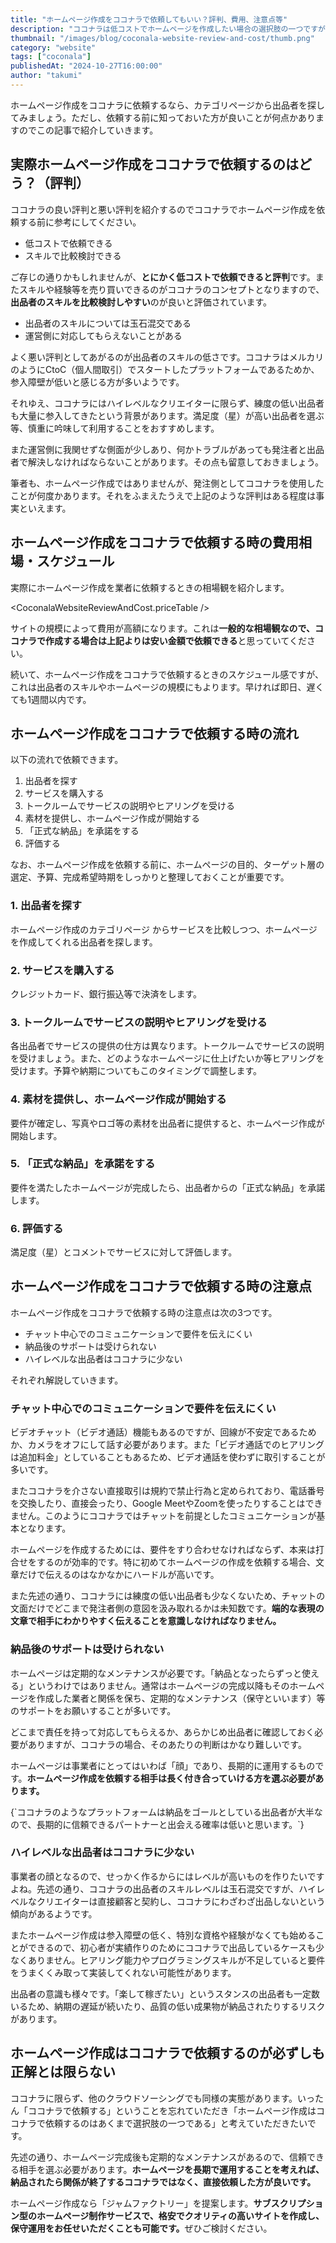 ```yaml
---
title: "ホームページ作成をココナラで依頼してもいい？評判、費用、注意点等"
description: "ココナラは低コストでホームページを作成したい場合の選択肢の一つですが、品質やサポート面では不安が残ります。特に長期的な運用を前提としたホームページを作成する場合、信頼できる業者に直接依頼することをおすすめします。"
thumbnail: "/images/blog/coconala-website-review-and-cost/thumb.png"
category: "website"
tags: ["coconala"]
publishedAt: "2024-10-27T16:00:00"
author: "takumi"
---
```


ホームページ作成をココナラに依頼するなら、<OuterLink href="https://coconala.com/categories/500">カテゴリページ</OuterLink>から出品者を探してみましょう。ただし、<Highlight>依頼する前に知っておいた方が良いことが何点かあります</Highlight>のでこの記事で紹介していきます。

## 実際ホームページ作成をココナラで依頼するのはどう？（評判）

ココナラの良い評判と悪い評判を紹介するのでココナラでホームページ作成を依頼する前に参考にしてください。

<InfoBox type="success" icon="thumbsUp" title="良い評判">
  <ul>
    <li>低コストで依頼できる</li>
    <li>スキルで比較検討できる</li>
  </ul>
</InfoBox>

ご存じの通りかもしれませんが、**とにかく低コストで依頼できると評判**です。またスキルや経験等を売り買いできるのがココナラのコンセプトとなりますので、**出品者のスキルを比較検討しやすい**のが良いと評価されています。

<Spacer />

<InfoBox type="warning" icon="warning" title="悪い評判">
  <ul>
    <li>出品者のスキルについては玉石混交である</li>
    <li>運営側に対応してもらえないことがある</li>
  </ul>
</InfoBox>

よく悪い評判としてあがるのが出品者のスキルの低さです。ココナラはメルカリのようにCtoC（個人間取引）でスタートしたプラットフォームであるためか、参入障壁が低いと感じる方が多いようです。

それゆえ、<Highlight>ココナラにはハイレベルなクリエイターに限らず、練度の低い出品者も大量に参入してきたという背景があります。</Highlight>満足度（星）が高い出品者を選ぶ等、慎重に吟味して利用することをおすすめします。

また運営側に我関せずな側面が少しあり、<Highlight>何かトラブルがあっても発注者と出品者で解決しなければならないことがあります。</Highlight>その点も留意しておきましょう。

<Spacer />

筆者も、ホームページ作成ではありませんが、発注側としてココナラを使用したことが何度かあります。それをふまえたうえで上記のような評判はある程度は事実といえます。

## ホームページ作成をココナラで依頼する時の費用相場・スケジュール

実際にホームページ作成を業者に依頼するときの相場観を紹介します。

<CoconalaWebsiteReviewAndCost.priceTable />

サイトの規模によって費用が高額になります。これは**一般的な相場観なので、ココナラで作成する場合は上記よりは安い金額で依頼できる**と思っていてください。

続いて、ホームページ作成をココナラで依頼するときのスケジュール感ですが、これは出品者のスキルやホームページの規模にもよります。早ければ即日、遅くても1週間以内です。

## ホームページ作成をココナラで依頼する時の流れ

以下の流れで依頼できます。

1. 出品者を探す
2. サービスを購入する
3. トークルームでサービスの説明やヒアリングを受ける
4. 素材を提供し、ホームページ作成が開始する
5. 「正式な納品」を承諾をする
6. 評価する

なお、ホームページ作成を依頼する前に、ホームページの目的、ターゲット層の選定、予算、完成希望時期をしっかりと整理しておくことが重要です。

### 1. 出品者を探す

<OuterLink href="https://coconala.com/categories/500">ホームページ作成のカテゴリページ</OuterLink>
からサービスを比較しつつ、ホームページを作成してくれる出品者を探します。

### 2. サービスを購入する

クレジットカード、銀行振込等で決済をします。

### 3. トークルームでサービスの説明やヒアリングを受ける

各出品者でサービスの提供の仕方は異なります。トークルームでサービスの説明を受けましょう。また、どのようなホームページに仕上げたいか等ヒアリングを受けます。予算や納期についてもこのタイミングで調整します。

### 4. 素材を提供し、ホームページ作成が開始する

要件が確定し、写真やロゴ等の素材を出品者に提供すると、ホームページ作成が開始します。

### 5. 「正式な納品」を承諾をする

要件を満たしたホームページが完成したら、出品者からの「正式な納品」を承諾します。

### 6. 評価する

満足度（星）とコメントでサービスに対して評価します。

## ホームページ作成をココナラで依頼する時の注意点

ホームページ作成をココナラで依頼する時の注意点は次の3つです。

- チャット中心でのコミュニケーションで要件を伝えにくい
- 納品後のサポートは受けられない
- ハイレベルな出品者はココナラに少ない

それぞれ解説していきます。

### チャット中心でのコミュニケーションで要件を伝えにくい

ビデオチャット（ビデオ通話）機能もあるのですが、回線が不安定であるためか、カメラをオフにして話す必要があります。また「ビデオ通話でのヒアリングは追加料金」としていることもあるため、ビデオ通話を使わずに取引することが多いです。

またココナラを介さない直接取引は規約で禁止行為と定められており、電話番号を交換したり、直接会ったり、Google MeetやZoomを使ったりすることはできません。<Highlight>このようにココナラではチャットを前提としたコミュニケーションが基本となります。</Highlight>

<Spacer />

ホームページを作成するためには、要件をすり合わせなければならず、本来は打合せをするのが効率的です。<Highlight>特に初めてホームページの作成を依頼する場合、文章だけで伝えるのはなかなかにハードルが高い</Highlight>です。

また先述の通り、ココナラには練度の低い出品者も少なくないため、<Highlight>チャットの文面だけでどこまで発注者側の意図を汲み取れるかは未知数</Highlight>です。**端的な表現の文章で相手にわかりやすく伝えることを意識しなければなりません。**

### 納品後のサポートは受けられない

ホームページは定期的なメンテナンスが必要です。「納品となったらずっと使える」というわけではありません。通常はホームページの完成以降もそのホームページを作成した業者と関係を保ち、定期的なメンテナンス（保守といいます）等のサポートをお願いすることが多いです。

どこまで責任を持って対応してもらえるか、あらかじめ出品者に確認しておく必要がありますが、ココナラの場合、そのあたりの判断はかなり難しいです。

<Spacer />

ホームページは事業者にとってはいわば「顔」であり、長期的に運用するものです。**ホームページ作成を依頼する相手は長く付き合っていける方を選ぶ必要があります。**

<p>
  <Highlight>
    {`ココナラのようなプラットフォームは納品をゴールとしている出品者が大半なので、長期的に信頼できるパートナーと出会える確率は低いと思います。`}
  </Highlight>
</p>

### ハイレベルな出品者はココナラに少ない

事業者の顔となるので、せっかく作るからにはレベルが高いものを作りたいですよね。先述の通り、ココナラの出品者のスキルレベルは玉石混交ですが、<Highlight>ハイレベルなクリエイターは直接顧客と契約し、ココナラにわざわざ出品しない</Highlight>という傾向があるようです。

またホームページ作成は参入障壁の低く、特別な資格や経験がなくても始めることができるので、<Highlight>初心者が実績作りのためにココナラで出品しているケース</Highlight>も少なくありません。ヒアリング能力やプログラミングスキルが不足していると要件をうまくくみ取って実装してくれない可能性があります。

出品者の意識も様々です。<Highlight>「楽して稼ぎたい」というスタンスの出品者も一定数いる</Highlight>ため、納期の遅延が続いたり、品質の低い成果物が納品されたりするリスクがあります。

## ホームページ作成はココナラで依頼するのが必ずしも正解とは限らない

ココナラに限らず、他のクラウドソーシングでも同様の実態があります。いったん「ココナラで依頼する」ということを忘れていただき「ホームページ作成はココナラで依頼するのはあくまで選択肢の一つである」と考えていただきたいです。

先述の通り、ホームページ完成後も定期的なメンテナンスがあるので、信頼できる相手を選ぶ必要があります。**ホームページを長期で運用することを考えれば、納品されたら関係が終了するココナラではなく、直接依頼した方が良いです。**

ホームページ作成なら「<OuterLink href="https://jam-factory.tech">ジャムファクトリー</OuterLink>」を提案します。<strong>サブスクリプション型のホームページ制作サービスで、格安でクオリティの高いサイトを作成し、保守運用をお任せいただくことも可能です。</strong>ぜひご検討ください。
